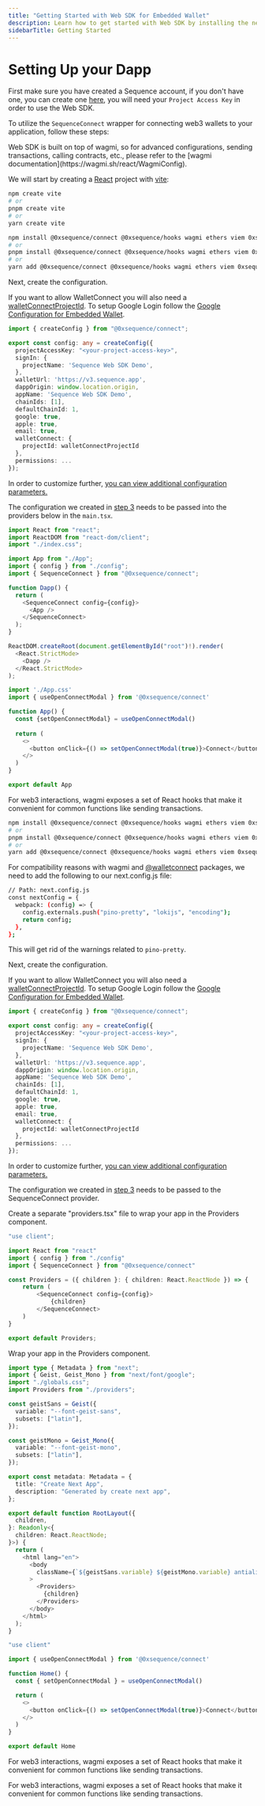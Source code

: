 ---
title: "Getting Started with Web SDK for Embedded Wallet"
description: Learn how to get started with Web SDK by installing the necessary packages and using the wagmi connectors to utilize an Embedded Wallet or Native EOA Wallet for authentication.
sidebarTitle: Getting Started
---

# Setting Up your Dapp

First make sure you have created a Sequence account, if you don't have one, you can create one [here](https://sequence.build/), you will need your `Project Access Key` in order to use the Web SDK.

To utilize the `SequenceConnect` wrapper for connecting web3 wallets to your application, follow these steps:

<Note>
  Web SDK is built on top of wagmi, so for advanced configurations, sending
  transactions, calling contracts, etc., please refer to the [wagmi
  documentation](https://wagmi.sh/react/WagmiConfig).
</Note>

<Tabs>
<Tab title="Vite App">
<Steps>
<Step title="Create a React Project with Vite">

We will start by creating a [React](https://react.dev/) project with [vite](https://vitejs.dev/):

```sh
npm create vite
# or
pnpm create vite
# or
yarn create vite
```

</Step>    
<Step title="Install the Web SDK dependencies">

```bash
npm install @0xsequence/connect @0xsequence/hooks wagmi ethers viem 0xsequence @tanstack/react-query
# or
pnpm install @0xsequence/connect @0xsequence/hooks wagmi ethers viem 0xsequence @tanstack/react-query
# or
yarn add @0xsequence/connect @0xsequence/hooks wagmi ethers viem 0xsequence @tanstack/react-query
```

</Step>
<Step title="Create a Config">

Next, create the configuration.

If you want to allow WalletConnect you will also need a [walletConnectProjectId](https://cloud.reown.com/sign-in). 
To setup Google Login follow the [Google Configuration for Embedded Wallet](../../../../solutions/builder/embedded-wallet/google-configuration).

```typescript [config.ts]
import { createConfig } from "@0xsequence/connect";

export const config: any = createConfig({
  projectAccessKey: "<your-project-access-key>",
  signIn: {
    projectName: 'Sequence Web SDK Demo',
  },
  walletUrl: 'https://v3.sequence.app',
  dappOrigin: window.location.origin,
  appName: 'Sequence Web SDK Demo',
  chainIds: [1],
  defaultChainId: 1,
  google: true,
  apple: true,
  email: true,
  walletConnect: {
    projectId: walletConnectProjectId
  },
  permissions: ...
});
```

In order to customize further, [you can view additional configuration parameters.](/sdk/web/wallet-sdk/embedded/custom-configuration)
</Step>

<Step title="Setup Provider Component">

The configuration we created in [step 3](/sdk/web/wallet-sdk/embedded/getting-started#create-a-config) needs to be passed into the providers below in the `main.tsx`.

```typescript [main.tsx]
import React from "react";
import ReactDOM from "react-dom/client";
import "./index.css";

import App from "./App";
import { config } from "./config";
import { SequenceConnect } from "@0xsequence/connect";

function Dapp() {
  return (
    <SequenceConnect config={config}>
      <App />
    </SequenceConnect>
  );
}

ReactDOM.createRoot(document.getElementById("root")!).render(
  <React.StrictMode>
    <Dapp />
  </React.StrictMode>
);
```

</Step>

<Step title="Trigger the Connection Modal">

```typescript [App.tsx]
import './App.css'
import { useOpenConnectModal } from '@0xsequence/connect'

function App() {
  const {setOpenConnectModal} = useOpenConnectModal()
  
  return (
    <>
      <button onClick={() => setOpenConnectModal(true)}>Connect</button>
    </>
  )
}

export default App
```

For web3 interactions, wagmi exposes a set of React hooks that make it convenient for common functions like sending transactions.

</Step>

</Steps>
</Tab>

<Tab title="NextJS App">
<Steps>
<Step title="Install the Web SDK dependencies">

```bash
npm install @0xsequence/connect @0xsequence/hooks wagmi ethers viem 0xsequence @tanstack/react-query
# or
pnpm install @0xsequence/connect @0xsequence/hooks wagmi ethers viem 0xsequence @tanstack/react-query
# or
yarn add @0xsequence/connect @0xsequence/hooks wagmi ethers viem 0xsequence @tanstack/react-query
```

</Step>

<Step title="Setup NextJS Config">

For compatibility reasons with wagmi and [@walletconnect](https://docs.reown.com/appkit/next/core/installation#extra-configuration) packages, we need to add the following to our next.config.js file:

```bash
// Path: next.config.js
const nextConfig = {
  webpack: (config) => {
    config.externals.push("pino-pretty", "lokijs", "encoding");
    return config;
  },
};
```

This will get rid of the warnings related to `pino-pretty`.

</Step>

<Step title="Create a Config">

Next, create the configuration.

If you want to allow WalletConnect you will also need a [walletConnectProjectId](https://cloud.reown.com/sign-in). 
To setup Google Login follow the [Google Configuration for Embedded Wallet](../../../../solutions/builder/embedded-wallet/google-configuration).

```typescript [config.ts]
import { createConfig } from "@0xsequence/connect";

export const config: any = createConfig({
  projectAccessKey: "<your-project-access-key>",
  signIn: {
    projectName: 'Sequence Web SDK Demo',
  },
  walletUrl: 'https://v3.sequence.app',
  dappOrigin: window.location.origin,
  appName: 'Sequence Web SDK Demo',
  chainIds: [1],
  defaultChainId: 1,
  google: true,
  apple: true,
  email: true,
  walletConnect: {
    projectId: walletConnectProjectId
  },
  permissions: ...
});
```

In order to customize further, [you can view additional configuration parameters.](/sdk/web/wallet-sdk/embedded/custom-configuration)
</Step>

<Step title="Setup Provider Component">

The configuration we created in [step 3](/sdk/web/wallet-sdk/embedded/getting-started#create-a-config) needs to be passed to the SequenceConnect provider.

Create a separate "providers.tsx" file to wrap your app in the Providers component.

```typescript [src/app/providers.tsx]
"use client";

import React from "react"
import { config } from "./config"
import { SequenceConnect } from "@0xsequence/connect"

const Providers = ({ children }: { children: React.ReactNode }) => {
    return (
        <SequenceConnect config={config}>
            {children}
        </SequenceConnect>
    )
}

export default Providers;
```

</Step>

<Step title="Wrap your App in the Providers">

Wrap your app in the Providers component.

```typescript [src/app/layout.tsx]
import type { Metadata } from "next";
import { Geist, Geist_Mono } from "next/font/google";
import "./globals.css";
import Providers from "./providers";

const geistSans = Geist({
  variable: "--font-geist-sans",
  subsets: ["latin"],
});

const geistMono = Geist_Mono({
  variable: "--font-geist-mono",
  subsets: ["latin"],
});

export const metadata: Metadata = {
  title: "Create Next App",
  description: "Generated by create next app",
};

export default function RootLayout({
  children,
}: Readonly<{
  children: React.ReactNode;
}>) {
  return (
    <html lang="en">
      <body
        className={`${geistSans.variable} ${geistMono.variable} antialiased`}
      >
        <Providers>
          {children}
        </Providers>
      </body>
    </html>
  );
}
```

</Step>

<Step title="Trigger the Connection Modal">

```typescript [App.tsx]
"use client"

import { useOpenConnectModal } from '@0xsequence/connect'

function Home() {
  const { setOpenConnectModal } = useOpenConnectModal()

  return (
    <>
      <button onClick={() => setOpenConnectModal(true)}>Connect</button>
    </>
  )
}

export default Home
```

For web3 interactions, wagmi exposes a set of React hooks that make it convenient for common functions like sending transactions.

</Step>

For web3 interactions, wagmi exposes a set of React hooks that make it convenient for common functions like sending transactions.

</Steps>
</Tab>
</Tabs>
